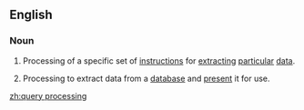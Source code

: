 ==English==

===Noun===
{{en-noun|head=[[query]] [[processing]]|-}}

# {{context|computing}} Processing of a specific set of [[instructions]] for [[extract]]ing [[particular]] [[data]].
# {{context|computing}} Processing to extract data from a [[database]] and [[present]] it for use.

[[zh:query processing]]